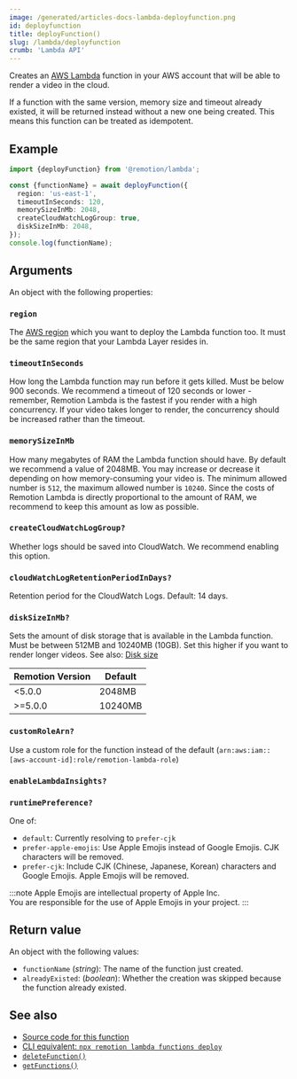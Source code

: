 ```yaml
---
image: /generated/articles-docs-lambda-deployfunction.png
id: deployfunction
title: deployFunction()
slug: /lambda/deployfunction
crumb: 'Lambda API'
---
```


Creates an [AWS Lambda](https://aws.amazon.com/lambda/) function in your AWS account that will be able to render a video in the cloud.

If a function with the same version, memory size and timeout already existed, it will be returned instead without a new one being created. This means this function can be treated as idempotent.

## Example

```ts twoslash
import {deployFunction} from '@remotion/lambda';

const {functionName} = await deployFunction({
  region: 'us-east-1',
  timeoutInSeconds: 120,
  memorySizeInMb: 2048,
  createCloudWatchLogGroup: true,
  diskSizeInMb: 2048,
});
console.log(functionName);
```

## Arguments

An object with the following properties:

### `region`

The [AWS region](/docs/lambda/region-selection) which you want to deploy the Lambda function too. It must be the same region that your Lambda Layer resides in.

### `timeoutInSeconds`

How long the Lambda function may run before it gets killed. Must be below 900 seconds.
We recommend a timeout of 120 seconds or lower - remember, Remotion Lambda is the fastest if you render with a high concurrency. If your video takes longer to render, the concurrency should be increased rather than the timeout.

### `memorySizeInMb`

How many megabytes of RAM the Lambda function should have. By default we recommend a value of 2048MB. You may increase or decrease it depending on how memory-consuming your video is. The minimum allowed number is `512`, the maximum allowed number is `10240`. Since the costs of Remotion Lambda is directly proportional to the amount of RAM, we recommend to keep this amount as low as possible.

### `createCloudWatchLogGroup?`

Whether logs should be saved into CloudWatch. We recommend enabling this option.

### `cloudWatchLogRetentionPeriodInDays?`

Retention period for the CloudWatch Logs. Default: 14 days.

### `diskSizeInMb?`

Sets the amount of disk storage that is available in the Lambda function. Must be between 512MB and 10240MB (10GB). Set this higher if you want to render longer videos. See also: [Disk size](/docs/lambda/disk-size)

| Remotion Version | Default |
| ---------------- | ------- |
| &lt;5.0.0        | 2048MB  |
| &gt;=5.0.0       | 10240MB |

### `customRoleArn?`

Use a custom role for the function instead of the default (`arn:aws:iam::[aws-account-id]:role/remotion-lambda-role`)

### `enableLambdaInsights?`<AvailableFrom v="4.0.61" />

<Options id="enable-lambda-insights" />

### `runtimePreference?`<AvailableFrom v="4.0.205" />

One of:

- `default`: Currently resolving to `prefer-cjk`
- `prefer-apple-emojis`: Use Apple Emojis instead of Google Emojis. CJK characters will be removed.
- `prefer-cjk`: Include CJK (Chinese, Japanese, Korean) characters and Google Emojis. Apple Emojis will be removed.

:::note
Apple Emojis are intellectual property of Apple Inc.  
You are responsible for the use of Apple Emojis in your project.
:::

## Return value

An object with the following values:

- `functionName` (_string_): The name of the function just created.
- `alreadyExisted`: (_boolean_): Whether the creation was skipped because the function already existed.

## See also

- [Source code for this function](https://github.com/remotion-dev/remotion/blob/main/packages/lambda/src/api/deploy-function.ts)
- [CLI equivalent: `npx remotion lambda functions deploy`](/docs/lambda/cli/functions#deploy)
- [`deleteFunction()`](/docs/lambda/deletefunction)
- [`getFunctions()`](/docs/lambda/getfunctions)
